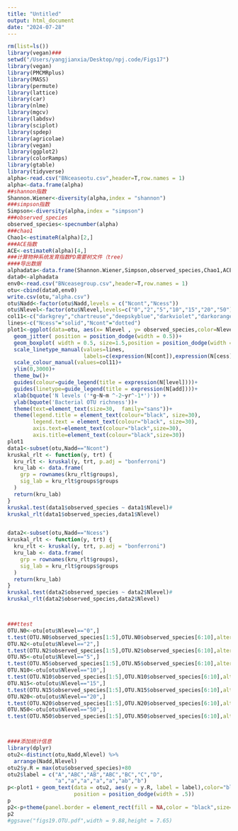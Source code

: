 ```yaml
---
title: "Untitled"
output: html_document
date: "2024-07-28"
---
```


```r
rm(list=ls())
library(vegan)###
setwd("/Users/yangjianxia/Desktop/npj.code/Figs17")
library(vegan)
library(PMCMRplus)
library(MASS)
library(permute)
library(lattice)
library(car)
library(nlme)
library(mgcv)
library(labdsv)
library(sciplot)
library(spdep)
library(agricolae)
library(vegan)
library(ggplot2)
library(colorRamps)
library(gtable)
library(tidyverse)
alpha<-read.csv("BNceaseotu.csv",header=T,row.names = 1)
alpha<-data.frame(alpha)
##shannon指数
Shannon.Wiener<-diversity(alpha,index = "shannon")
###simpson指数
Simpson<-diversity(alpha,index = "simpson")
###observed_species
observed_species<-specnumber(alpha)
###chao1
Chao1<-estimateR(alpha)[2,]
###ACE指数
ACE<-estimateR(alpha)[4,]
###计算物种系统发育指数PD需要树文件（tree)
####导出数据
alphadata<-data.frame(Shannon.Wiener,Simpson,observed_species,Chao1,ACE)
data0<-alphadata
env0<-read.csv("BNceasegroup.csv",header=T,row.names = 1)
otu<-cbind(data0,env0)
write.csv(otu,"alpha.csv")
otu$Nadd<-factor(otu$Nadd,levels = c("Ncont","Ncess"))
otu$Nlevel<-factor(otu$Nlevel,levels=c("0","2","5","10","15","20","50"),ordered = T)
col11<-c("darkgrey","chartreuse","deepskyblue","darkviolet","darkorange","#CC0033","darkgoldenrod")
lines<-c("Ncess"="solid","Ncont"="dotted")
plot1<-ggplot(data=otu, aes(x= Nlevel , y= observed_species,color=Nlevel,linetype=Nadd))+  
  geom_jitter( position = position_dodge(width = 0.5))+
  geom_boxplot( width = 0.5, size=1.5,position = position_dodge(width = 0.5)) +
  scale_linetype_manual(values=lines,
                        labels=c(expression(N[cont]),expression(N[cess])))+
  scale_colour_manual(values=col11)+
  ylim(0,3000)+
  theme_bw()+
  guides(colour=guide_legend(title = expression(N[level])))+
  guides(linetype=guide_legend(title = expression(N[add])))+
  xlab(bquote('N levels ('*g~N~m ^-2~yr^-1*')')) +
  ylab(bquote('Bacterial OTU richness'))+
  theme(text=element_text(size=30,  family="sans"))+
  theme(legend.title = element_text(colour="black", size=30),
        legend.text = element_text(colour="black", size=30),
        axis.text=element_text(colour="black",size=30),
        axis.title=element_text(colour="black",size=30))
plot1
data1<-subset(otu,Nadd=="Ncont")
kruskal_rlt <- function(y, trt) {
  kru_rlt <- kruskal(y, trt, p.adj = "bonferroni")
  kru_lab <- data.frame(
    grp = rownames(kru_rlt$groups),
    sig_lab = kru_rlt$groups$groups
  )
  return(kru_lab)
} 
kruskal.test(data1$observed_species ~ data1$Nlevel)#
kruskal_rlt(data1$observed_species,data1$Nlevel)


data2<-subset(otu,Nadd=="Ncess")
kruskal_rlt <- function(y, trt) {
  kru_rlt <- kruskal(y, trt, p.adj = "bonferroni")
  kru_lab <- data.frame(
    grp = rownames(kru_rlt$groups),
    sig_lab = kru_rlt$groups$groups
  )
  return(kru_lab)
} 
kruskal.test(data2$observed_species ~ data2$Nlevel)#
kruskal_rlt(data2$observed_species,data2$Nlevel)



###ttest
OTU.N0<-otu[otu$Nlevel=="0",]
t.test(OTU.N0$observed_species[1:5],OTU.N0$observed_species[6:10],alternative = c("two.sided", "less", "greater"))
OTU.N2<-otu[otu$Nlevel=="2",]
t.test(OTU.N2$observed_species[1:5],OTU.N2$observed_species[6:10],alternative = c("two.sided", "less", "greater"))
OTU.N5<-otu[otu$Nlevel=="5",]
t.test(OTU.N5$observed_species[1:5],OTU.N5$observed_species[6:10],alternative = c("two.sided", "less", "greater"))
OTU.N10<-otu[otu$Nlevel=="10",]
t.test(OTU.N10$observed_species[1:5],OTU.N10$observed_species[6:10],alternative = c("two.sided", "less", "greater"))
OTU.N15<-otu[otu$Nlevel=="15",]
t.test(OTU.N15$observed_species[1:5],OTU.N15$observed_species[6:10],alternative = c("two.sided", "less", "greater"))
OTU.N20<-otu[otu$Nlevel=="20",]
t.test(OTU.N20$observed_species[1:5],OTU.N20$observed_species[6:10],alternative = c("two.sided", "less", "greater"))
OTU.N50<-otu[otu$Nlevel=="50",]
t.test(OTU.N50$observed_species[1:5],OTU.N50$observed_species[6:10],alternative = c("two.sided", "less", "greater"))



####添加统计信息
library(dplyr)
otu2<-distinct(otu,Nadd,Nlevel) %>%
  arrange(Nadd,Nlevel)
otu2$y.R = max(otu$observed_species)+80
otu2$label = c("A","ABC","AB","ABC","BC","C","D",
               "a","a","a","a","a","ab","b")
p<-plot1 + geom_text(data = otu2, aes(y = y.R, label = label),color="black",
                     position = position_dodge(width = .5))
p
p2<-p+theme(panel.border = element_rect(fill = NA,color = "black",size=1.5,linetype = "solid"))
p2
#ggsave("figs19.OTU.pdf",width = 9.88,height = 7.65)
```

